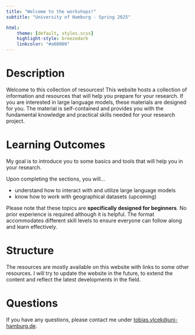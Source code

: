 ```yaml
---
title: "Welcome to the workshops!"
subtitle: "University of Hamburg - Spring 2025"

html:
    theme: [default, styles.scss]
    highlight-style: breezedark
    linkcolor: "#a60000"
---
```


# Description
Welcome to this collection of resources! This website hosts a collection of information and resources that will help you prepare for your research. If you are interested in large language models, these materials are designed for you. The material is self-contained and provides you with the fundamental knowledge and practical skills needed for your research project.

# Learning Outcomes
My goal is to introduce you to some basics and tools that will help you in your research. 

Upon completing the sections, you will...

- understand how to interact with and utilize large language models
- know how to work with geographical datasets (upcoming)

Please note that these topics are **specifically designed for beginners**. No prior experience is required although it is helpful. The format accommodates different skill levels to ensure everyone can follow along and learn effectively.

# Structure
The resources are mostly available on this website with links to some other resources. I will try to update the website in the future, to extend the content and reflect the latest developments in the field.

# Questions
If you have any questions, please contact me under [tobias.vlcek@uni-hamburg.de](mailto:tobias.vlcek@uni-hamburg.de?subject=Seminar%20Preparation%3A%20%3CYour%20subject%3E).
